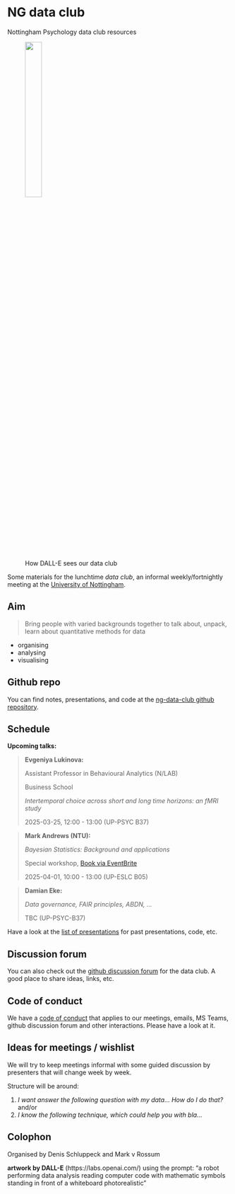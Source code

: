 # NG data club

Nottingham Psychology data club resources

<figure>

<img src="images/dall-e-image.png" width="30%"/>
<br>
<caption>How DALL-E sees our data club</caption>
</figure>

Some materials for the lunchtime *data club*, an informal weekly/fortnightly meeting at the [University of Nottingham](https://www.nottingham.ac.uk/psychology/).

## Aim

>Bring people with varied backgrounds together to talk about, unpack, learn about quantitative methods for data

- organising
- analysing
- visualising

## Github repo

You can find notes, presentations, and code at the [ng-data-club github repository](https://github.com/schluppeck/ng-data-club).



## Schedule

**Upcoming talks:**

>**Evgeniya Lukinova:** 
>
>Assistant Professor in Behavioural Analytics (N/LAB)
>
>Business School
>
>*Intertemporal choice across short and long time horizons: an fMRI study* 
>
>2025-03-25, 12:00 - 13:00 (UP-PSYC B37) 



>**Mark Andrews (NTU):** 
>
>*Bayesian Statistics: Background and applications*
>
> Special workshop, [Book via EventBrite](https://www.eventbrite.co.uk/e/introduction-to-bayesian-statistics-from-concepts-to-practice-tickets-1258485527089?aff=oddtdtcreator)
>
>2025-04-01, 10:00 - 13:00 (UP-ESLC B05)



>**Damian Eke:** 
>
>*Data governance, FAIR principles, ABDN, ...* 
>
>TBC (UP-PSYC-B37)



Have a look at the [list of presentations](./presentations/index.qmd) for past presentations, code, etc.



## Discussion forum

You can also check out the [github discussion forum](https://github.com/schluppeck/ng-data-club/discussions) for the data club. A good place to share ideas, links, etc.

## Code of conduct

We have a [code of conduct](./CODE-OF-CONDUCT.md) that applies to our meetings, emails, MS Teams, github discussion forum and other interactions. Please have a look at it.

## Ideas for meetings / wishlist

We will try to keep meetings informal with some guided discussion by presenters that will change week by week.

Structure will be around:

1. *I want answer the following question with my data... How do I do that?* and/or
2. *I know the following technique, which could help you with bla...*


## Colophon

Organised by Denis Schluppeck and Mark v Rossum

**artwork by DALL-E** (https://labs.openai.com/) using the prompt: "a robot performing data analysis reading computer code with mathematic symbols standing in front of a whiteboard photorealistic"


